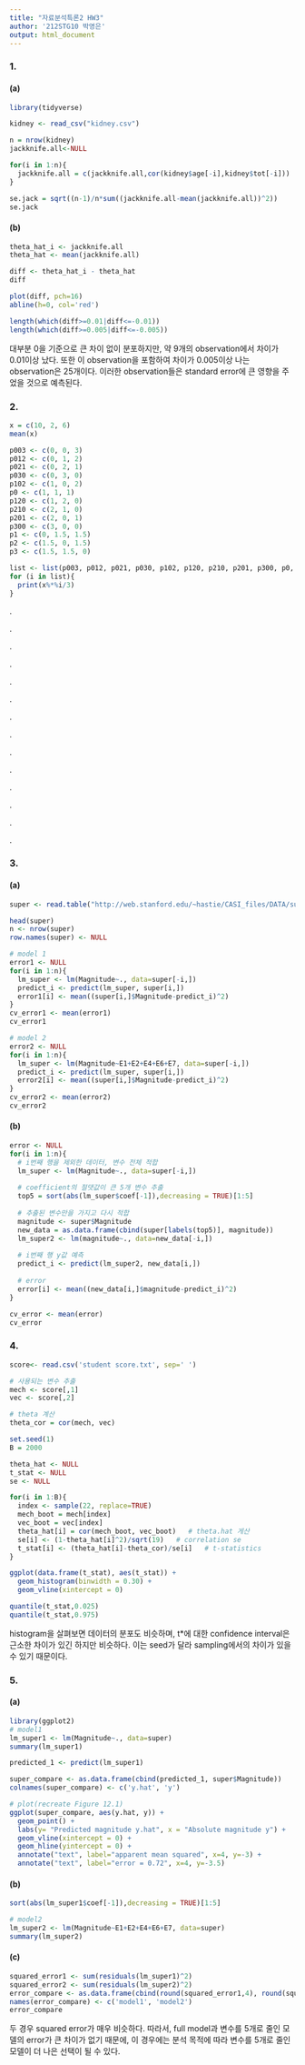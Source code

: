 ---
title: "자료분석특론2 HW3"
author: '212STG10 박영은'
output: html_document
---

### 1. ###
#### (a) ####
```{r}
library(tidyverse)
```


```{r}
kidney <- read_csv("kidney.csv")

n = nrow(kidney)
jackknife.all<-NULL

for(i in 1:n){
  jackknife.all = c(jackknife.all,cor(kidney$age[-i],kidney$tot[-i]))
}

se.jack = sqrt((n-1)/n*sum((jackknife.all-mean(jackknife.all))^2))
se.jack
```

#### (b) ####
```{r}
theta_hat_i <- jackknife.all
theta_hat <- mean(jackknife.all)

diff <- theta_hat_i - theta_hat
diff

plot(diff, pch=16)
abline(h=0, col='red')

length(which(diff>=0.01|diff<=-0.01))
length(which(diff>=0.005|diff<=-0.005))
```

대부분 0을 기준으로 큰 차이 없이 분포하지만, 약 9개의 observation에서 차이가 0.01이상 났다. 또한 이 observation을 포함하여 차이가 0.005이상 나는 observation은 25개이다. 이러한 observation들은 standard error에 큰 영향을 주었을 것으로 예측된다. 


### 2. ###
```{r}
x = c(10, 2, 6)
mean(x)

p003 <- c(0, 0, 3)
p012 <- c(0, 1, 2)
p021 <- c(0, 2, 1)
p030 <- c(0, 3, 0)
p102 <- c(1, 0, 2)
p0 <- c(1, 1, 1)
p120 <- c(1, 2, 0)
p210 <- c(2, 1, 0)
p201 <- c(2, 0, 1)
p300 <- c(3, 0, 0)
p1 <- c(0, 1.5, 1.5)
p2 <- c(1.5, 0, 1.5)
p3 <- c(1.5, 1.5, 0)

list <- list(p003, p012, p021, p030, p102, p120, p210, p201, p300, p0, p1, p2, p3)
for (i in list){
  print(x%*%i/3)
}
```

.

.

.

.

.

.

.

.

.


.

.

.

.

.


### 3. ###
#### (a) ####
```{r}
super <- read.table("http://web.stanford.edu/~hastie/CASI_files/DATA/supernova.txt", header=TRUE)

head(super)
n <- nrow(super)
row.names(super) <- NULL

# model 1
error1 <- NULL
for(i in 1:n){
  lm_super <- lm(Magnitude~., data=super[-i,])
  predict_i <- predict(lm_super, super[i,])
  error1[i] <- mean((super[i,]$Magnitude-predict_i)^2)
}
cv_error1 <- mean(error1)
cv_error1

# model 2
error2 <- NULL
for(i in 1:n){
  lm_super <- lm(Magnitude~E1+E2+E4+E6+E7, data=super[-i,])
  predict_i <- predict(lm_super, super[i,])
  error2[i] <- mean((super[i,]$Magnitude-predict_i)^2)
}
cv_error2 <- mean(error2)
cv_error2
```

#### (b) ####
```{r}
error <- NULL
for(i in 1:n){
  # i번째 행을 제외한 데이터, 변수 전체 적합
  lm_super <- lm(Magnitude~., data=super[-i,])
  
  # coefficient의 절댓값이 큰 5개 변수 추출
  top5 = sort(abs(lm_super$coef[-1]),decreasing = TRUE)[1:5]
  
  # 추출된 변수만을 가지고 다시 적합
  magnitude <- super$Magnitude
  new_data = as.data.frame(cbind(super[labels(top5)], magnitude))
  lm_super2 <- lm(magnitude~., data=new_data[-i,])
  
  # i번째 행 y값 예측
  predict_i <- predict(lm_super2, new_data[i,])
  
  # error
  error[i] <- mean((new_data[i,]$magnitude-predict_i)^2)
}

cv_error <- mean(error)
cv_error
```



### 4. ###

```{r}
score<- read.csv('student score.txt', sep=' ')

# 사용되는 변수 추출
mech <- score[,1]
vec <- score[,2]

# theta 계산
theta_cor = cor(mech, vec)

set.seed(1)
B = 2000

theta_hat <- NULL
t_stat <- NULL
se <- NULL

for(i in 1:B){
  index <- sample(22, replace=TRUE)
  mech_boot = mech[index]
  vec_boot = vec[index]
  theta_hat[i] = cor(mech_boot, vec_boot)   # theta.hat 게산
  se[i] <- (1-theta_hat[i]^2)/sqrt(19)   # correlation se
  t_stat[i] <- (theta_hat[i]-theta_cor)/se[i]   # t-statistics
}

ggplot(data.frame(t_stat), aes(t_stat)) + 
  geom_histogram(binwidth = 0.30) +
  geom_vline(xintercept = 0)

quantile(t_stat,0.025)
quantile(t_stat,0.975)
```

histogram을 살펴보면 데이터의 분포도 비슷하며, t*에 대한 confidence interval은 근소한 차이가 있긴 하지만 비슷하다. 이는 seed가 달라 sampling에서의 차이가 있을 수 있기 때문이다.


### 5. ###
#### (a) ####

```{r}
library(ggplot2)
# model1
lm_super1 <- lm(Magnitude~., data=super)
summary(lm_super1)

predicted_1 <- predict(lm_super1)

super_compare <- as.data.frame(cbind(predicted_1, super$Magnitude))
colnames(super_compare) <- c('y.hat', 'y')

# plot(recreate Figure 12.1)
ggplot(super_compare, aes(y.hat, y)) +
  geom_point() +
  labs(y= "Predicted magnitude y.hat", x = "Absolute magnitude y") +
  geom_vline(xintercept = 0) +
  geom_hline(yintercept = 0) +
  annotate("text", label="apparent mean squared", x=4, y=-3) +
  annotate("text", label="error = 0.72", x=4, y=-3.5)
```

#### (b) ####
```{r}
sort(abs(lm_super1$coef[-1]),decreasing = TRUE)[1:5]

# model2
lm_super2 <- lm(Magnitude~E1+E2+E4+E6+E7, data=super)
summary(lm_super2)
```

#### (c) ####
```{r}
squared_error1 <- sum(residuals(lm_super1)^2)
squared_error2 <- sum(residuals(lm_super2)^2)
error_compare <- as.data.frame(cbind(round(squared_error1,4), round(squared_error2,4)))
names(error_compare) <- c('model1', 'model2')
error_compare
```

두 경우 squared error가 매우 비슷하다. 따라서, full model과 변수를 5개로 줄인 모델의 error가 큰 차이가 없기 때문에, 이 경우에는 분석 목적에 따라 변수를 5개로 줄인 모델이 더 나은 선택이 될 수 있다. 

